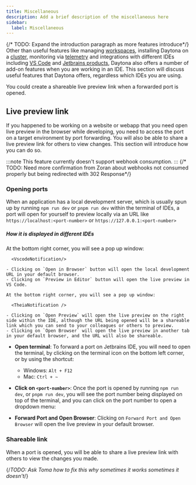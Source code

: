 ```yaml
---
title: Miscellaneous
description: Add a brief description of the miscellaneous here
sidebar:
  label: Miscellaneous
---
```


{/* TODO: Expand the introduction paragraph as more features introduce*/}
Other than useful features like managing [workspaces](/usage/workspaces), installing Daytona on a [cluster](/installation/cluster), monitoring via [telemetry](/administration/telemetry) and integrations with different IDEs including [VS Code](/tools/vs-code-extension) and [Jetbrains products](/tools/jetbrains-gateway), Daytona also offers a number of add-on features when you are working in an IDE. This section will discuss useful features that Daytona offers, regardless which IDEs you are using.

You could create a shareable live preview link when a forwarded port is opened.

## Live preview link



If you happened to be working on a website or webapp that you need open live preview in the browser while developing, you need to access the port on a target environment by port forwarding. You will also be able to share a live preview link for others to view changes. This section will introduce how you can do so.

:::note
This feature currently doesn't support webhook consumption.
:::
{/* TODO: Need more confirmation from Zoran about webhooks not consumed properly but being redirected with 302 Response*/}
### Opening ports 

When an application has a local development server, which is usually spun up by running `npm run dev` or `pnpm run dev` within the terminal of IDEs, a port will open for yourself to preview locally via an URL like `https://localhost:<port-number>` or `https://127.0.0.1:<port-number>`


 

##### How it is displayed in different IDEs

<Tabs>
  <TabItem label="VS Code">
    At the bottom right corner, you will see a pop up window:
  
      <VscodeNotification/>

    - Clicking on `Open in Browser` button will open the local development URL in your default browser.
    - Clicking on `Preview in Editor` button will open the live preview in VS Code.
  </TabItem>
  <TabItem label="Theia">

    At the bottom right corner, you will see a pop up window:
  
      <TheiaNotification />

    - Clicking on `Open Preview` will open the live preview on the right side within the IDE, although the URL being opened will be a shareable link which you can send to your colleagues or others to preview.
    - Clicking on `Open Browser` will open the live preview in another tab in your default browser, and the URL will also be shareable.

  </TabItem>
  <TabItem label="Jetbrains(Webstorm)">

  - **Open terminal**: To forward a port on Jetbrains IDE, you will need to open the terminal, by clicking on the terminal icon  on the bottom left corner, or by using the shortcut: 

    - Windows: `Alt + F12`
    - Mac: `Ctrl + ~`

  - **Click on `<port-number>`**: Once the port is opened by running `npm run dev`, or `pnpm run dev`, you will see the port number being displayed on top of the terminal, and you can click on the port number to open a dropdown menu:

      <JetbrainsPortForwarding />

  - **Forward Port and Open Browser**: Clicking on `Forward Port and Open Browser` will open the live preview in your default browser. 
  </TabItem>
</Tabs>

### Shareable link

When a port is opened, you will be able to share a live preview link with others to view the changes you made.

{/*TODO: Ask Toma how to fix this why sometimes it works sometimes it doesn't*/}

